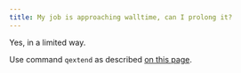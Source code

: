 ```yaml
---
title: My job is approaching walltime, can I prolong it?
---
```

Yes, in a limited way.

Use command `qextend` as described [on this page](../../computing/jobs/extend-walltime).

